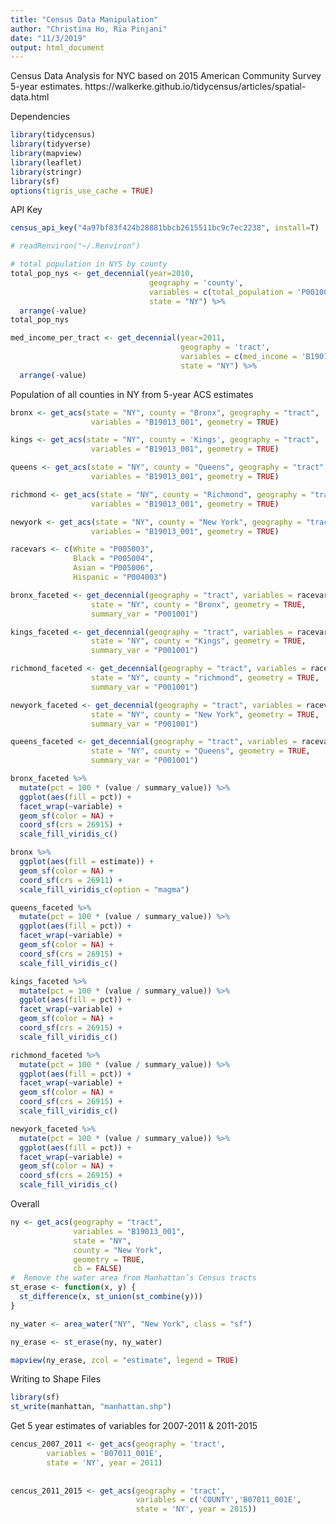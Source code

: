 ```yaml
---
title: "Census Data Manipulation"
author: "Christina Ho, Ria Pinjani"
date: "11/3/2019"
output: html_document
---
```

Census Data Analysis for NYC based on 2015 American Community Survey 5-year estimates.
https://walkerke.github.io/tidycensus/articles/spatial-data.html

Dependencies
```r
library(tidycensus)
library(tidyverse)
library(mapview)
library(leaflet)
library(stringr)
library(sf)
options(tigris_use_cache = TRUE)
```

API Key
```r
census_api_key("4a97bf83f424b28881bbcb2615511bc9c7ec2238", install=T)
```
```r
# readRenviron("~/.Renviron")
```


```r
# total population in NYS by county
total_pop_nys <- get_decennial(year=2010,
                               geography = 'county',
                               variables = c(total_population = 'P001001'),
                               state = "NY") %>% 
  arrange(-value)
total_pop_nys
```




```r
med_income_per_tract <- get_decennial(year=2011,
                                      geography = 'tract',
                                      variables = c(med_income = 'B19013_001'),
                                      state = "NY") %>% 
  arrange(-value)
```





Population of all counties in NY from 5-year ACS estimates
```r
bronx <- get_acs(state = "NY", county = "Bronx", geography = "tract", 
                  variables = "B19013_001", geometry = TRUE)

kings <- get_acs(state = "NY", county = 'Kings', geography = "tract", 
                  variables = "B19013_001", geometry = TRUE)

queens <- get_acs(state = "NY", county = "Queens", geography = "tract", 
                  variables = "B19013_001", geometry = TRUE)

richmond <- get_acs(state = "NY", county = "Richmond", geography = "tract", 
                  variables = "B19013_001", geometry = TRUE)

newyork <- get_acs(state = "NY", county = "New York", geography = "tract", 
                  variables = "B19013_001", geometry = TRUE)
```
```r
racevars <- c(White = "P005003", 
              Black = "P005004", 
              Asian = "P005006", 
              Hispanic = "P004003")

bronx_faceted <- get_decennial(geography = "tract", variables = racevars, 
                  state = "NY", county = "Bronx", geometry = TRUE,
                  summary_var = "P001001")

kings_faceted <- get_decennial(geography = "tract", variables = racevars, 
                  state = "NY", county = "Kings", geometry = TRUE,
                  summary_var = "P001001")

richmond_faceted <- get_decennial(geography = "tract", variables = racevars, 
                  state = "NY", county = "richmond", geometry = TRUE,
                  summary_var = "P001001")

newyork_faceted <- get_decennial(geography = "tract", variables = racevars, 
                  state = "NY", county = "New York", geometry = TRUE,
                  summary_var = "P001001")

queens_faceted <- get_decennial(geography = "tract", variables = racevars, 
                  state = "NY", county = "Queens", geometry = TRUE,
                  summary_var = "P001001")
```





```r
bronx_faceted %>%
  mutate(pct = 100 * (value / summary_value)) %>%
  ggplot(aes(fill = pct)) +
  facet_wrap(~variable) +
  geom_sf(color = NA) +
  coord_sf(crs = 26915) + 
  scale_fill_viridis_c()

```

```r
bronx %>%
  ggplot(aes(fill = estimate)) + 
  geom_sf(color = NA) + 
  coord_sf(crs = 26911) + 
  scale_fill_viridis_c(option = "magma") 
```
```r
queens_faceted %>%
  mutate(pct = 100 * (value / summary_value)) %>%
  ggplot(aes(fill = pct)) +
  facet_wrap(~variable) +
  geom_sf(color = NA) +
  coord_sf(crs = 26915) + 
  scale_fill_viridis_c()
```

```r
kings_faceted %>%
  mutate(pct = 100 * (value / summary_value)) %>%
  ggplot(aes(fill = pct)) +
  facet_wrap(~variable) +
  geom_sf(color = NA) +
  coord_sf(crs = 26915) + 
  scale_fill_viridis_c()
```

```r
richmond_faceted %>%
  mutate(pct = 100 * (value / summary_value)) %>%
  ggplot(aes(fill = pct)) +
  facet_wrap(~variable) +
  geom_sf(color = NA) +
  coord_sf(crs = 26915) + 
  scale_fill_viridis_c()
```

```r
newyork_faceted %>%
  mutate(pct = 100 * (value / summary_value)) %>%
  ggplot(aes(fill = pct)) +
  facet_wrap(~variable) +
  geom_sf(color = NA) +
  coord_sf(crs = 26915) + 
  scale_fill_viridis_c()
```
Overall
```r
ny <- get_acs(geography = "tract", 
              variables = "B19013_001", 
              state = "NY", 
              county = "New York", 
              geometry = TRUE,
              cb = FALSE)
#  Remove the water area from Manhattan’s Census tracts
st_erase <- function(x, y) {
  st_difference(x, st_union(st_combine(y)))
}

ny_water <- area_water("NY", "New York", class = "sf")

ny_erase <- st_erase(ny, ny_water)

mapview(ny_erase, zcol = "estimate", legend = TRUE)
```
Writing to Shape Files
```r
library(sf)
st_write(manhattan, "manhattan.shp")
```


Get 5 year estimates of variables for 2007-2011 & 2011-2015

```r
cencus_2007_2011 <- get_acs(geography = 'tract',
        variables = 'B07011_001E',
        state = 'NY', year = 2011)
        
        
cencus_2011_2015 <- get_acs(geography = 'tract',
                            variables = c('COUNTY','B07011_001E', 
                            state = 'NY', year = 2015))
```

